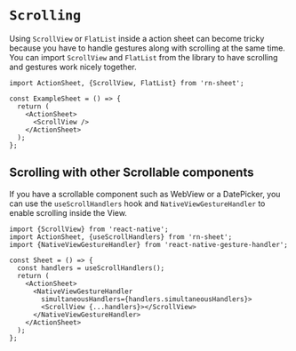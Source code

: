 # `Scrolling`

Using `ScrollView` or `FlatList` inside a action sheet can become tricky because you have to handle gestures along with scrolling at the same time. You can import `ScrollView` and `FlatList` from the library to have scrolling and gestures work nicely together.

```tsx
import ActionSheet, {ScrollView, FlatList} from 'rn-sheet';

const ExampleSheet = () => {
  return (
    <ActionSheet>
      <ScrollView />
    </ActionSheet>
  );
};
```

## Scrolling with other Scrollable components

If you have a scrollable component such as WebView or a DatePicker, you can use the `useScrollHandlers` hook and `NativeViewGestureHandler` to enable scrolling inside the View.

```tsx
import {ScrollView} from 'react-native';
import ActionSheet, {useScrollHandlers} from 'rn-sheet';
import {NativeViewGestureHandler} from 'react-native-gesture-handler';

const Sheet = () => {
  const handlers = useScrollHandlers();
  return (
    <ActionSheet>
      <NativeViewGestureHandler
        simultaneousHandlers={handlers.simultaneousHandlers}>
        <ScrollView {...handlers}></ScrollView>
      </NativeViewGestureHandler>
    </ActionSheet>
  );
};
```

